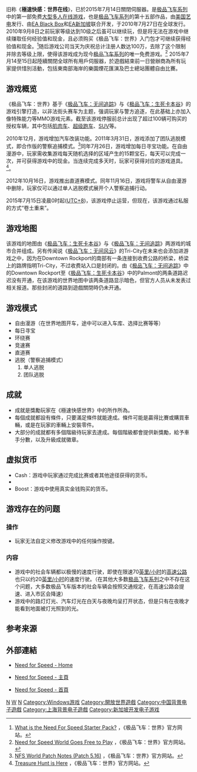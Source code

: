 <!--編者注意：該遊戲官方從未稱呼過online，online只是日常口頭稱呼，正式稱呼是——極速快感：世界。在臺灣官方網站也寫着“極速快感：世界”，並未稱呼online-->
{{Refimprove|time=2019-03-18T22:40:43+00:00}}
{{noteTA
|G1=Games
|G2=Motor
}}
{{Infobox video game
| title        =
| english  = Need for Speed: World
| image = File:Need-for-Speed-World.jpg
| caption      = 封面被警察追趕的車輛為[[藍寶堅尼|藍寶堅尼]]Gallardo
| developer    = [[EA_Black_Box|EA Black Box]] <small>(過去)</small><br />Quicklime Games<small>(現行)</small><br />[[EA新加坡|EA新加坡]]
| publisher    = [[美商藝電|美商藝電]]
| distributor  =
| series       = [[極速快感系列|極速快感系列]]
| engine       = Modified EAGL 3
| released     = 2010年7月27日
| genre        = [[大型多人在线竞速游戏|大型多人在线竞速游戏]]
| modes        = [[多人電子遊戲|多人電子遊戲]]
| platforms    = [[Microsoft_Windows|Microsoft Windows]]
| shutdown     = 2015年07月15日
}}

{{Vgname|極速快感：世界|en=Need for Speed: World}}旧称《'''極速快感：世界在线'''》，已於2015年7月14日關閉伺服器。是[[极品飞车系列|极品飞车系列]]中的第一部免费[[大型多人在线游戏|大型多人在线游戏]]，也是[[极品飞车系列|极品飞车系列]]的第十五部作品，由[[美国艺电|美国艺电]]发行、由[[EA_Black_Box|EA Black Box]]和[[EA新加坡|EA新加坡]]联合开发，于2010年7月27日在全球发行。2010年9月8日之前玩家等级达到10级之后虽可以继续玩，但是将无法在游戏中继续赚取任何经验值和现金，且必须购买《极品飞车：世界》入门包才可继续获得经验值和现金。<ref>[http://www.needforspeed.com/web/nfs-na/blogs/need-for-speed-news/-/nfsblogs/2426314?authorId=21501 What is the Need For Speed Starter Pack?] {{Wayback|url=http://www.needforspeed.com/web/nfs-na/blogs/need-for-speed-news/-/nfsblogs/2426314?authorId=21501 |date=20100520194836 }}，《极品飞车：世界》官方网站。</ref>随后游戏公司当天为庆祝总计注册人数达100万，去除了这个限制并除去等级上限，使得该游戏成为现今[[极品飞车系列|极品飞车系列]]的唯一免费游戏。<ref>[http://world.needforspeed.com/news#9298 Need for Speed World Goes Free to Play] {{webarchive|url=https://web.archive.org/web/20100517040442/http://world.needforspeed.com/news |date=2010-05-17 }}，《极品飞车：世界》官方网站。</ref>
2015年7月14至15日起陸續關閉全球所有用戶伺服器，於遊戲結束前一日營辦商為所有玩家提供惜別活動，包括東南部海岸的樂園煙花匯演及巴士總站團體自由比賽。

== 游戏概览 ==
《极品飞车：世界》基于《[[极品飞车：无间追踪|极品飞车：无间追踪]]》与《[[极品飞车：生死卡本谷|极品飞车：生死卡本谷]]》的游戏引擎打造，以非法街头赛车为主题，强调玩家与警方追逐，在此基础上亦加入像特殊能力等MMO游戏元素。截至该游戏停服前总计出现了超过100辆可购买的授权车辆，其中包括[[肌肉车|肌肉车]]、[[超级跑车|超级跑车]]、[[SUV|SUV]]等。

2010年12月，游戏增加汽车改装功能。2011年3月31日，游戏添加了团队逃脱模式，即合作版的警察追捕模式。<ref>[http://world.needforspeed.com/news/article/24433  NFS World Patch Notes (Patch 5.16)] {{Wayback|url=http://world.needforspeed.com/news/article/24433 |date=20120405084003 }}，《极品飞车：世界》官方网站。</ref>同年7月26日，游戏增加每日寻宝功能。在自由漫游中，玩家需收集游戏每天随机选择的区域产生的15颗宝石，每天可以完成一次，并可获得游戏中的现金。当连续完成多天时，玩家可获得对应的游戏道具。<ref>[http://world.needforspeed.com/news/article/27669 Treasure Hunt is Here] {{Wayback|url=http://world.needforspeed.com/news/article/27669 |date=20120405084119 }}，《极品飞车：世界》官方网站。</ref>。

2012年10月16日，游戏推出直道赛模式。同年11月16日，游戏将警车从自由漫游中删除，玩家仅可以通过单人逃脱模式展开个人警察追捕行动。

2015年7月15日凌晨0时起([[UTC+08:00|UTC+8]])，该游戏停止运营，但现在，该游戏通过私服的方式“卷土重来”。

== 游戏地图 ==
该游戏的地图由《[[极品飞车：生死卡本谷|极品飞车：生死卡本谷]]》与《[[极品飞车：无间追踪|极品飞车：无间追踪]]》两游戏的城市合并组成。另有传闻说《[[极品飞车：无间风云|极品飞车：无间风云]]》的Tri-City在未来也会添加进游戏之中，因为在Downtown Rockport的南部有一条连接到收费公路的桥梁，桥梁上的路牌指明Tri-City，不过收费站入口是封闭的。由《[[极品飞车：无间追踪|极品飞车：无间追踪]]》中的Downtown Rockport至《[[极品飞车：生死卡本谷|极品飞车：生死卡本谷]]》中的Palmont的两条道路迟迟没有开通，在该游戏的世界地图中该两条道路显示暗色，但官方人员从未发表过相关报道。那些封闭的道路到遊戲關閉時仍未开通。

== 游戏模式 ==
*自由漫游（在世界地图开车，途中可以进入车库、选择比赛等等）
*每日寻宝
*环绕赛
*竞速赛
*直道赛
*逃脱（警察追捕模式）
*#单人逃脱
*#团队逃脱

== 成就 ==
*成就是獎勵玩家在《極速快感世界》中的所作所為。 
*每個成就都設有條件，只要滿足條件就能達成。條件可能是贏得比賽或購買車輛，或是在玩家的車輛上安裝零件。  
*大部分的成就都有多個階級待玩家去達成。每個階級都會提供新獎勵，給予車手分數，以及升級成就徽章。

== 虚拟货币 ==
*Cash：游戏中玩家通过完成比赛或者其他途径获得的货币。
*
*Boost：游戏中使用真实金钱购买的货币。

==游戏存在的问题==
===操作===
*玩家无法自定义修改游戏中的任何操作按键。

===内容===
*游戏中的社会车辆都以极慢的速度行驶，即使在限速70[[英里/小时|英里/小时]]的[[高速公路|高速公路]]也只以约20[[英里/小时|英里/小时]]的速度行驶。（在其他大多数[[极品飞车系列|极品飞车系列]]之中不存在这个问题，大多数极品飞车版本的社会车辆会按照交通规定，在高速公路会提速、进入市区会降速）
*游戏中的路灯灯光、汽车灯光在白天与夜晚均呈打开状态，但是只有在夜晚才能看到地面被灯光照到的光。

== 参考来源 ==
{{reflist}}

== 外部連結 ==
* {{en}}[http://www.needforspeed.com/web/world Need for Speed - Home] {{Wayback|url=http://www.needforspeed.com/web/world |date=20100424043207 }} 
* {{简体中文}}[http://world.needforspeed.com/home?lang=zh_CN Need for Speed - 主頁]
* {{繁体中文}}[http://world.needforspeed.com/home?lang=zh_TW Need for Speed - 首頁]

{{极品飞车系列}}
{{由美国艺电运营的大型多人在线游戏}}
{{DEFAULTSORT:Need for Speed, World}}
[[Category:2010年电子游戏|N]]
[[Category:極速快感系列|W]]
[[Category:多人線上競速遊戲|N]]
[[Category:Windows游戏|Category:Windows游戏]]
[[Category:開放世界遊戲|Category:開放世界遊戲]]
[[Category:中国背景电子遊戲|Category:中国背景电子遊戲]]
[[Category:上海背景电子遊戲|Category:上海背景电子遊戲]]
[[Category:新加坡开发电子游戏|Category:新加坡开发电子游戏]]